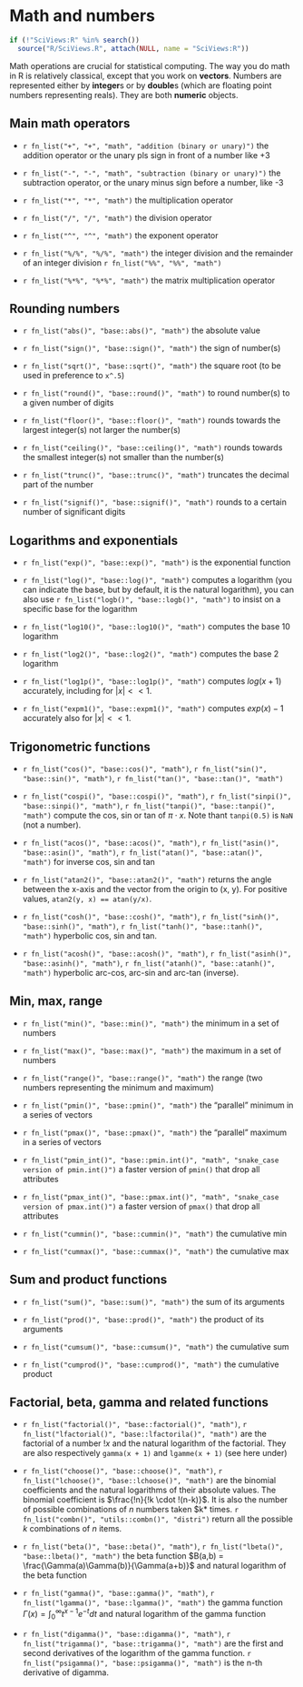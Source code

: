 # Math and numbers

```r
if (!"SciViews:R" %in% search())
  source("R/SciViews.R", attach(NULL, name = "SciViews:R"))
```

Math operations are crucial for statistical computing. The way you do math in R is relatively classical, except that you work on **vectors**. Numbers are represented either by **integer**s or by **double**s (which are floating point numbers representing reals). They are both **numeric** objects.

## Main math operators

-   `r fn_list("+", "+", "math", "addition (binary or unary)")` the addition operator or the unary pls sign in front of a number like +3

-   `r fn_list("-", "-", "math", "subtraction (binary or unary)")` the subtraction operator, or the unary minus sign before a number, like -3

-   `r fn_list("*", "*", "math")` the multiplication operator

-   `r fn_list("/", "/", "math")` the division operator

-   `r fn_list("^", "^", "math")` the exponent operator

-   `r fn_list("%/%", "%/%", "math")` the integer division and the remainder of an integer division `r fn_list("%%", "%%", "math")`

-   `r fn_list("%*%", "%*%", "math")` the matrix multiplication operator

## Rounding numbers

-   `r fn_list("abs()", "base::abs()", "math")` the absolute value

-   `r fn_list("sign()", "base::sign()", "math")` the sign of number(s)

-   `r fn_list("sqrt()", "base::sqrt()", "math")` the square root (to be used in preference to `x^.5`)

-   `r fn_list("round()", "base::round()", "math")` to round number(s) to a given number of digits

-   `r fn_list("floor()", "base::floor()", "math")` rounds towards the largest integer(s) not larger the number(s)

-   `r fn_list("ceiling()", "base::ceiling()", "math")` rounds towards the smallest integer(s) not smaller than the number(s)

-   `r fn_list("trunc()", "base::trunc()", "math")` truncates the decimal part of the number

-   `r fn_list("signif()", "base::signif()", "math")` rounds to a certain number of significant digits

## Logarithms and exponentials

-   `r fn_list("exp()", "base::exp()", "math")` is the exponential function

-   `r fn_list("log()", "base::log()", "math")` computes a logarithm (you can indicate the base, but by default, it is the natural logarithm), you can also use `r fn_list("logb()", "base::logb()", "math")` to insist on a specific base for the logarithm

-   `r fn_list("log10()", "base::log10()", "math")` computes the base 10 logarithm

-   `r fn_list("log2()", "base::log2()", "math")` computes the base 2 logarithm

-   `r fn_list("log1p()", "base::log1p()", "math")` computes $log(x + 1)$ accurately, including for $|x| << 1$.

-   `r fn_list("expm1()", "base::expm1()", "math")` computes $exp(x) - 1$ accurately also for $|x| << 1$.

## Trigonometric functions

-   `r fn_list("cos()", "base::cos()", "math")`, `r fn_list("sin()", "base::sin()", "math")`, `r fn_list("tan()", "base::tan()", "math")`

-   `r fn_list("cospi()", "base::cospi()", "math")`, `r fn_list("sinpi()", "base::sinpi()", "math")`, `r fn_list("tanpi()", "base::tanpi()", "math")` compute the cos, sin or tan of $\pi \cdot x$. Note thant `tanpi(0.5)` is `NaN` (not a number).

-   `r fn_list("acos()", "base::acos()", "math")`, `r fn_list("asin()", "base::asin()", "math")`, `r fn_list("atan()", "base::atan()", "math")` for inverse cos, sin and tan

-   `r fn_list("atan2()", "base::atan2()", "math")` returns the angle between the x-axis and the vector from the origin to (x, y). For positive values, `atan2(y, x) == atan(y/x)`.

-   `r fn_list("cosh()", "base::cosh()", "math")`, `r fn_list("sinh()", "base::sinh()", "math")`, `r fn_list("tanh()", "base::tanh()", "math")` hyperbolic cos, sin and tan.

-   `r fn_list("acosh()", "base::acosh()", "math")`, `r fn_list("asinh()", "base::asinh()", "math")`, `r fn_list("atanh()", "base::atanh()", "math")` hyperbolic arc-cos, arc-sin and arc-tan (inverse).

## Min, max, range

-   `r fn_list("min()", "base::min()", "math")` the minimum in a set of numbers

-   `r fn_list("max()", "base::max()", "math")` the maximum in a set of numbers

-   `r fn_list("range()", "base::range()", "math")` the range (two numbers representing the minimum and maximum)

-   `r fn_list("pmin()", "base::pmin()", "math")` the "parallel" minimum in a series of vectors

-   `r fn_list("pmax()", "base::pmax()", "math")` the "parallel" maximum in a series of vectors

-   `r fn_list("pmin_int()", "base::pmin.int()", "math", "snake_case version of pmin.int()")` a faster version of `pmin()` that drop all attributes

-   `r fn_list("pmax_int()", "base::pmax.int()", "math", "snake_case version of pmax.int()")` a faster version of `pmax()` that drop all attributes

-   `r fn_list("cummin()", "base::cummin()", "math")` the cumulative min

-   `r fn_list("cummax()", "base::cummax()", "math")` the cumulative max

## Sum and product functions

-   `r fn_list("sum()", "base::sum()", "math")` the sum of its arguments

-   `r fn_list("prod()", "base::prod()", "math")` the product of its arguments

-   `r fn_list("cumsum()", "base::cumsum()", "math")` the cumulative sum

-   `r fn_list("cumprod()", "base::cumprod()", "math")` the cumulative product

## Factorial, beta, gamma and related functions

-   `r fn_list("factorial()", "base::factorial()", "math")`, `r fn_list("lfactorial()", "base::lfactorila()", "math")` are the factorial of a number $!x$ and the natural logarithm of the factorial. They are also respectively `gamma(x + 1)` and `lgamme(x + 1)` (see here under)

-   `r fn_list("choose()", "base::choose()", "math")`, `r fn_list("lchoose()", "base::lchoose()", "math")` are the binomial coefficients and the natural logarithms of their absolute values. The binomial coefficient is $\frac{!n}{!k \cdot !(n-k)}$. It is also the number of possible combinations of *n* numbers taken \$k\* times. `r fn_list("combn()", "utils::combn()", "distri")` return all the possible *k* combinations of *n* items.

-   `r fn_list("beta()", "base::beta()", "math")`, `r fn_list("lbeta()", "base::lbeta()", "math")` the beta function $B(a,b) = \frac{\Gamma(a)\Gamma(b)}{\Gamma(a+b)}$ and natural logarithm of the beta function

-   `r fn_list("gamma()", "base::gamma()", "math")`, `r fn_list("lgamma()", "base::lgamma()", "math")` the gamma function $\Gamma(x) = \int_0^\infty t^{x-1} e^{-t} dt$ and natural logarithm of the gamma function

-   `r fn_list("digamma()", "base::digamma()", "math")`, `r fn_list("trigamma()", "base::trigamma()", "math")` are the first and second derivatives of the logarithm of the gamma function. `r fn_list("psigamma()", "base::psigamma()", "math")` is the n-th derivative of digamma.
